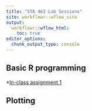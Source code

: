 ```yaml
---
title: "STA 463 Lab Sessions"
site: workflowr::wflow_site
output:
  workflowr::wflow_html:
    toc: true
editor_options:
  chunk_output_type: console
---
```


## Basic R programming

*[In-class assignment 1](inclass1.html)


## Plotting
